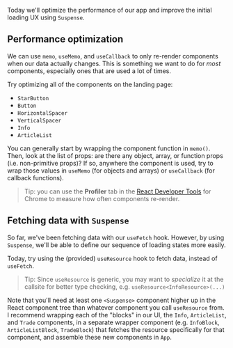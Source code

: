 Today we'll optimize the performance of our app and improve the initial loading UX using `Suspense`.

## Performance optimization

We can use `memo`, `useMemo`, and `useCallback` to only re-render components when our data actually changes. This is something we want to do for _most_ components, especially ones that are used a lot of times.

Try optimizing all of the components on the landing page:

- `StarButton`
- `Button`
- `HorizontalSpacer`
- `VerticalSpacer`
- `Info`
- `ArticleList`

You can generally start by wrapping the component function in `memo()`. Then, look at the list of props: are there any object, array, or function props (i.e. non-primitive props)? If so, anywhere the component is used, try to wrap those values in `useMemo` (for objects and arrays) or `useCallback` (for callback functions).

> Tip: you can use the **Profiler** tab in the [React Developer Tools](https://chrome.google.com/webstore/detail/react-developer-tools/fmkadmapgofadopljbjfkapdkoienihi?hl=en) for Chrome to measure how often components re-render.

## Fetching data with `Suspense`

So far, we've been fetching data with our `useFetch` hook. However, by using `Suspense`, we'll be able to define our sequence of loading states more easily.

Today, try using the (provided) `useResource` hook to fetch data, instead of `useFetch`.

> Tip: Since `useResource` is generic, you may want to _specialize_ it at the callsite for better type checking, e.g. `useResource<InfoResource>(...)`

Note that you'll need at least one `<Suspense>` component higher up in the React component tree than whatever component you call `useResource` from. I recommend wrapping each of the "blocks" in our UI, the `Info`, `ArticleList`, and `Trade` components, in a separate wrapper component (e.g. `InfoBlock`, `ArticleListBlock`, `TradeBlock`) that fetches the resource specifically for that component, and assemble these new components in `App`.
